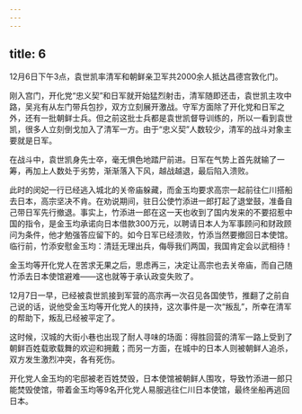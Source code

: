 ```yaml
---
---
---
```

title: 6
---



12月6日下午3点，袁世凯率清军和朝鲜亲卫军共2000余人抵达昌德宫敦化门。

刚入宫门，开化党“忠义契”和日军就开始猛烈射击，清军随即还击，袁世凯主攻中路，吴兆有从左门带兵包抄，双方立刻展开激战。守军方面除了开化党和日军之外，还有一批朝鲜士兵。但之前这批士兵都是袁世凯督导训练的，所以一看到袁世凯，很多人立刻倒戈加入了清军一方。由于“忠义契”人数较少，清军的战斗对象主要就是日军。

在战斗中，袁世凯身先士卒，毫无惧色地踏尸前进。日军在气势上首先就输了一筹，再加上人数处于劣势，渐渐落入下风，越战越退，最后陷入溃败。

此时的闵妃一行已经逃入城北的关帝庙躲藏，而金玉均要求高宗一起前往仁川搭船去日本，高宗坚决不肯。在劝说期间，驻日公使竹添进一郎打起了退堂鼓，准备自己带日军先行撤退。事实上，竹添进一郎在这一天也收到了国内发来的不要招惹中国的指令，是金玉均承诺向日本借款300万元，以聘请日本人为军事顾问和财政顾问为条件，他才勉强答应留下的。如今日军已经溃败，竹添当然要撤回日本使馆。临行前，竹添安慰金玉均：清廷无理出兵，侮辱我们两国，我国肯定会以武相待！

金玉均等开化党人在苦求无果之后，思虑再三，决定让高宗也去关帝庙，而自己随竹添去日本使馆避难——这也就等于承认政变失败了。

12月7日一早，已经被袁世凯接到军营的高宗再一次召见各国使节，推翻了之前自己说的话，说他受金玉均等开化党人的挟持，这次事件是一次“叛乱”，所幸在清军的帮助下，叛乱已经被平定了。

这时候，汉城的大街小巷也出现了耐人寻味的场面：得胜回营的清军一路上受到了朝鲜百姓载歌载舞的欢迎和拥戴；而另一方面，在城中的日本人则被朝鲜人追杀，双方发生激烈冲突，各有死伤。

开化党人金玉均的宅邸被老百姓焚毁，日本使馆被朝鲜人围攻，导致竹添进一郎只能焚毁使馆，带着金玉均等9名开化党人易服逃往仁川日本使馆，最终坐船再逃回日本。